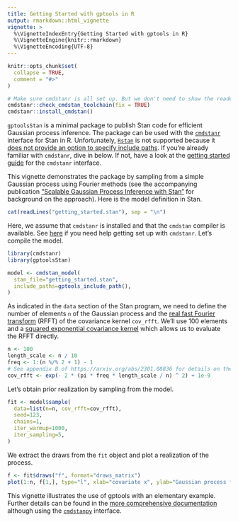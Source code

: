 ```yaml
---
title: Getting Started with gptools in R
output: rmarkdown::html_vignette
vignette: >
  %\VignetteIndexEntry{Getting Started with gptools in R}
  %\VignetteEngine{knitr::rmarkdown}
  %\VignetteEncoding{UTF-8}
---
```


```r
knitr::opts_chunk$set(
  collapse = TRUE,
  comment = "#>"
)
```

```r
# Make sure cmdstanr is all set up. But we don't need to show the reader this.
cmdstanr::check_cmdstan_toolchain(fix = TRUE)
cmdstanr::install_cmdstan()
```

`gptoolsStan` is a minimal package to publish Stan code for efficient Gaussian process inference. The package can be used with the [`cmdstanr`](https://mc-stan.org/cmdstanr/) interface for Stan in R. Unfortunately, [`Rstan`](https://mc-stan.org/rstan/) is not supported because it [does not provide an option to specify include paths](https://discourse.mc-stan.org/t/specifying-include-paths-in-rstan/32182/2). If you're already familiar with `cmdstanr`, dive in below. If not, have a look at the [getting started guide](https://mc-stan.org/cmdstanr/articles/cmdstanr.html) for the `cmdstanr` interface.

This vignette demonstrates the package by sampling from a simple Gaussian process using Fourier methods (see the accompanying publication ["Scalable Gaussian Process Inference with Stan"](https://arxiv.org/abs/2301.08836) for background on the approach). Here is the model definition in Stan.

```r
cat(readLines("getting_started.stan"), sep = "\n")
```

Here, we assume that `cmdstanr` is installed and that the `cmdstan` compiler is available. See [here](https://mc-stan.org/cmdstanr/#installation) if you need help getting set up with `cmdstanr`. Let's compile the model.

```r
library(cmdstanr)
library(gptoolsStan)

model <- cmdstan_model(
  stan_file="getting_started.stan",
  include_paths=gptools_include_path(),
)
```

As indicated in the `data` section of the Stan program, we need to define the number of elements `n` of the Gaussian process and the [real fast Fourier transform](https://en.wikipedia.org/wiki/Fast_Fourier_transform#FFT_algorithms_specialized_for_real_or_symmetric_data) (RFFT) of the covariance kernel `cov_rfft`. We'll use 100 elements and a [squared exponential covariance kernel](https://en.wikipedia.org/wiki/Gaussian_process#Usual_covariance_functions) which allows us to evaluate the RFFT directly.

```r
n <- 100
length_scale <- n / 10
freq <- 1:(n %/% 2 + 1) - 1
# See appendix B of https://arxiv.org/abs/2301.08836 for details on the expression.
cov_rfft <- exp(- 2 * (pi * freq * length_scale / n) ^ 2) + 1e-9
```

Let's obtain prior realization by sampling from the model.

```r
fit <- model$sample(
  data=list(n=n, cov_rfft=cov_rfft),
  seed=123,
  chains=1,
  iter_warmup=1000,
  iter_sampling=5,
)
```

We extract the draws from the `fit` object and plot a realization of the process.

```r
f <- fit$draws("f", format="draws_matrix")
plot(1:n, f[1,], type="l", xlab="covariate x", ylab="Gaussian process f(x)")
```

This vignette illustrates the use of gptools with an elementary example. Further details can be found in the [more comprehensive documentation](http://gptools-stan.readthedocs.io/) although using the [`cmdstanpy`](https://mc-stan.org/cmdstanpy/) interface.
